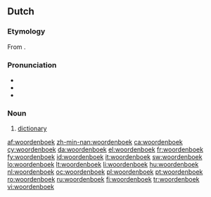 ==Dutch==
{{wikipedia|lang=nl}}
===Etymology===
From {{compound|woord|boek|lang=nl}}.

===Pronunciation===
* {{audio|Nl-woordenboek.ogg|audio}}
* {{IPA|/ˈwoːrdə(n)buk/|[ˈwʊːrdə(m)buk]|lang=nl}}
* {{hyphenation|woor|den|boek}}

===Noun===
{{nl-noun|g=n|woordenboeken|woordenboekje}}

# [[dictionary]]

[[af:woordenboek]]
[[zh-min-nan:woordenboek]]
[[ca:woordenboek]]
[[cy:woordenboek]]
[[da:woordenboek]]
[[el:woordenboek]]
[[fr:woordenboek]]
[[fy:woordenboek]]
[[id:woordenboek]]
[[it:woordenboek]]
[[sw:woordenboek]]
[[lo:woordenboek]]
[[lt:woordenboek]]
[[li:woordenboek]]
[[hu:woordenboek]]
[[nl:woordenboek]]
[[oc:woordenboek]]
[[pl:woordenboek]]
[[pt:woordenboek]]
[[ro:woordenboek]]
[[ru:woordenboek]]
[[fi:woordenboek]]
[[tr:woordenboek]]
[[vi:woordenboek]]